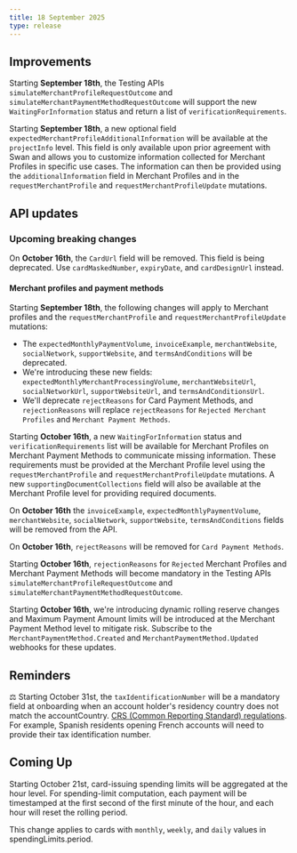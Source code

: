 ```yaml
---
title: 18 September 2025
type: release
---
```


## Improvements

Starting ****September 18th****, the Testing APIs `simulateMerchantProfileRequestOutcome` and `simulateMerchantPaymentMethodRequestOutcome` will support the new `WaitingForInformation` status and return a list of `verificationRequirements`.

Starting **September 18th**, a new optional field `expectedMerchantProfileAdditionalInformation` will be available at the `projectInfo` level. This field is only available upon prior agreement with Swan and allows you to customize information collected for Merchant Profiles in specific use cases. The information can then be provided using the `additionalInformation` field in Merchant Profiles and in the `requestMerchantProfile` and `requestMerchantProfileUpdate` mutations.

## API updates

### Upcoming breaking changes

On **October 16th**, the `CardUrl` field will be removed. This field is being deprecated. Use `cardMaskedNumber`, `expiryDate`, and `cardDesignUrl` instead.

#### Merchant profiles and payment methods

Starting **September 18th**, the following changes will apply to Merchant profiles and the `requestMerchantProfile` and `requestMerchantProfileUpdate` mutations:

- The `expectedMonthlyPaymentVolume`, `invoiceExample`, `merchantWebsite`, `socialNetwork`, `supportWebsite`, and `termsAndConditions` will be deprecated.
- We're introducing these new fields: `expectedMonthlyMerchantProcessingVolume`, `merchantWebsiteUrl`, `socialNetworkUrl`, `supportWebsiteUrl`, and `termsAndConditionsUrl`.
- We'll deprecate `rejectReasons` for Card Payment Methods, and `rejectionReasons` will replace `rejectReasons` for `Rejected Merchant Profiles` and `Merchant Payment Methods`.

Starting **October 16th**, a new `WaitingForInformation` status and `verificationRequirements` list will be available for Merchant Profiles on Merchant Payment Methods to communicate missing information. These requirements must be provided at the Merchant Profile level using the `requestMerchantProfile` and `requestMerchantProfileUpdate` mutations. A new `supportingDocumentCollections` field will also be available at the Merchant Profile level for providing required documents.

On **October 16th** the `invoiceExample`, `expectedMonthlyPaymentVolume`, `merchantWebsite`, `socialNetwork`, `supportWebsite`, `termsAndConditions` fields will be removed from the API.

On **October 16th**, `rejectReasons` will be removed for `Card Payment Methods`.

Starting **October 16th**, `rejectionReasons` for `Rejected` Merchant Profiles and Merchant Payment Methods will become mandatory in the Testing APIs `simulateMerchantProfileRequestOutcome` and `simulateMerchantPaymentMethodRequestOutcome`.

Starting **October 16th**, we're introducing dynamic rolling reserve changes and Maximum Payment Amount limits will be introduced at the Merchant Payment Method level to mitigate risk. Subscribe to the `MerchantPaymentMethod.Created` and `MerchantPaymentMethod.Updated` webhooks for these updates.

## Reminders

⚖️ Starting October 31st, the `taxIdentificationNumber` will be a mandatory field at onboarding when an account holder's residency country does not match the accountCountry. [CRS (Common Reporting Standard) regulations](https://www.oecd.org/content/dam/oecd/en/topics/policy-issue-focus/aeoi/jersey-guidance-notes-crs.pdf). For example, Spanish residents opening French accounts will need to provide their tax identification number.

## Coming Up

Starting October 21st, card-issuing spending limits will be aggregated at the hour level. For spending-limit computation, each payment will be timestamped at the first second of the first minute of the hour, and each hour will reset the rolling period.

This change applies to cards with `monthly`, `weekly`, and `daily` values in spendingLimits.period.